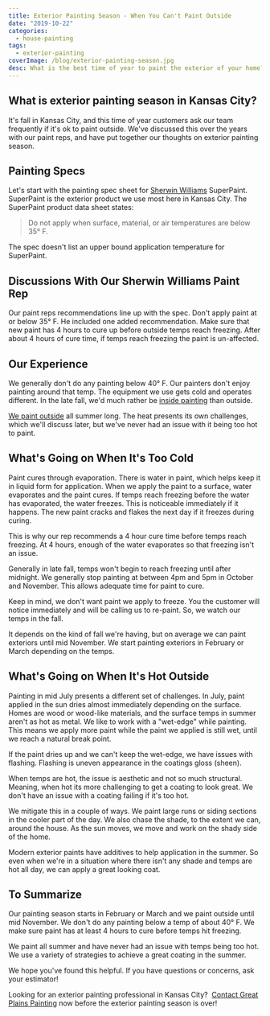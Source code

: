 ```yaml
---
title: Exterior Painting Season - When You Can't Paint Outside
date: "2019-10-22"
categories:
  - house-painting
tags:
  - exterior-painting
coverImage: /blog/exterior-painting-season.jpg
desc: What is the best time of year to paint the exterior of your home?
---
```


## What is exterior painting season in Kansas City?

It's fall in Kansas City, and this time of year customers ask our team frequently if it's ok to paint outside. We've discussed this over the years with our paint reps, and have put together our thoughts on exterior painting season.

## Painting Specs

Let's start with the painting spec sheet for [Sherwin Williams](https://www.sherwin-williams.com/sherwinwilliams) SuperPaint. SuperPaint is the exterior product we use most here in Kansas City. The SuperPaint product data sheet states:

> Do not apply when surface, material, or air temperatures are below 35° F.

The spec doesn't list an upper bound application temperature for SuperPaint.

## Discussions With Our Sherwin Williams Paint Rep

Our paint reps recommendations line up with the spec. Don't apply paint at or below 35° F. He included one added recommendation. Make sure that new paint has 4 hours to cure up before outside temps reach freezing. After about 4 hours of cure time, if temps reach freezing the paint is un-affected.

## Our Experience

We generally don't do any painting below 40° F. Our painters don't enjoy painting around that temp. The equipment we use gets cold and operates different. In the late fall, we'd much rather be [inside painting](https://greatplainspaintingkc.com/interior-painting-kansas-city-mo/) than outside.

[We paint outside](https://greatplainspaintingkc.com/exterior-painting-kansas-city/) all summer long. The heat presents its own challenges, which we'll discuss later, but we've never had an issue with it being too hot to paint.

## What's Going on When It's Too Cold

Paint cures through evaporation. There is water in paint, which helps keep it in liquid form for application. When we apply the paint to a surface, water evaporates and the paint cures. If temps reach freezing before the water has evaporated, the water freezes. This is noticeable immediately if it happens. The new paint cracks and flakes the next day if it freezes during curing.

This is why our rep recommends a 4 hour cure time before temps reach freezing. At 4 hours, enough of the water evaporates so that freezing isn't an issue.

Generally in late fall, temps won't begin to reach freezing until after midnight. We generally stop painting at between 4pm and 5pm in October and November. This allows adequate time for paint to cure.

Keep in mind, we don't want paint we apply to freeze. You the customer will notice immediately and will be calling us to re-paint. So, we watch our temps in the fall.

It depends on the kind of fall we're having, but on average we can paint exteriors until mid November. We start painting exteriors in February or March depending on the temps.

## What's Going on When It's Hot Outside

Painting in mid July presents a different set of challenges. In July, paint applied in the sun dries almost immediately depending on the surface. Homes are wood or wood-like materials, and the surface temps in summer aren't as hot as metal. We like to work with a "wet-edge" while painting. This means we apply more paint while the paint we applied is still wet, until we reach a natural break point.

If the paint dries up and we can't keep the wet-edge, we have issues with flashing. Flashing is uneven appearance in the coatings gloss (sheen).

When temps are hot, the issue is aesthetic and not so much structural. Meaning, when hot its more challenging to get a coating to look great. We don't have an issue with a coating failing if it's too hot.

We mitigate this in a couple of ways. We paint large runs or siding sections in the cooler part of the day. We also chase the shade, to the extent we can, around the house. As the sun moves, we move and work on the shady side of the home.

Modern exterior paints have additives to help application in the summer. So even when we're in a situation where there isn't any shade and temps are hot all day, we can apply a great looking coat.

## To Summarize

Our painting season starts in February or March and we paint outside until mid November. We don't do any painting below a temp of about 40° F. We make sure paint has at least 4 hours to cure before temps hit freezing.

We paint all summer and have never had an issue with temps being too hot. We use a variety of strategies to achieve a great coating in the summer.

We hope you've found this helpful. If you have questions or concerns, ask your estimator!

Looking for an exterior painting professional in Kansas City?  [Contact Great Plains Painting](https://greatplainspaintingkc.com/contact/) now before the exterior painting season is over!
